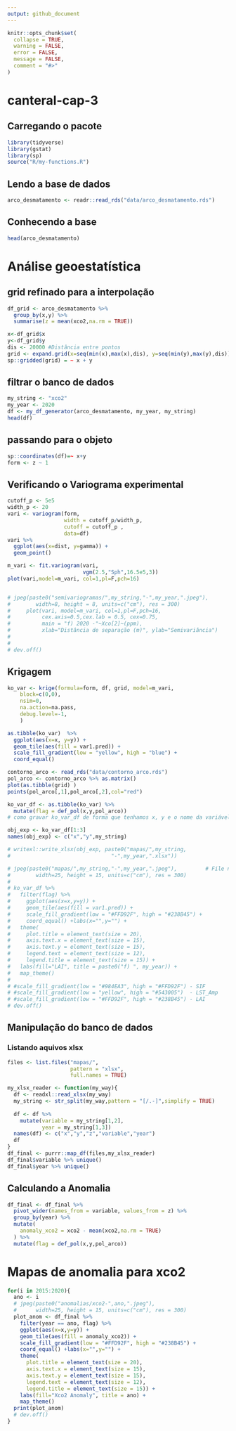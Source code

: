 ```yaml
---
output: github_document
---
```


<!-- README.md is generated from README.Rmd. Please edit that file -->

```r
knitr::opts_chunk$set(
  collapse = TRUE,
  warning = FALSE,
  error = FALSE,
  message = FALSE,
  comment = "#>"
)
```

# canteral-cap-3

## Carregando o pacote
```r
library(tidyverse)
library(gstat)
library(sp)
source("R/my-functions.R")
```

## Lendo a base de dados
```r
arco_desmatamento <- readr::read_rds("data/arco_desmatamento.rds")
```

## Conhecendo a base
```r
head(arco_desmatamento)
```

# Análise geoestatística

## grid refinado para a interpolação

```r
df_grid <- arco_desmatamento %>% 
  group_by(x,y) %>% 
  summarise(z = mean(xco2,na.rm = TRUE))

x<-df_grid$x
y<-df_grid$y
dis <- 20000 #Distância entre pontos
grid <- expand.grid(x=seq(min(x),max(x),dis), y=seq(min(y),max(y),dis))
sp::gridded(grid) = ~ x + y
```


## filtrar o banco de dados
```r
my_string <- "xco2"
my_year <- 2020
df <- my_df_generator(arco_desmatamento, my_year, my_string)
head(df)
```
## passando para o objeto
```r
sp::coordinates(df)=~ x+y  
form <- z ~ 1 
```

## Verificando o Variograma experimental

```r
cutoff_p <- 5e5
width_p <- 20
vari <- variogram(form, 
                  width = cutoff_p/width_p,
                  cutoff = cutoff_p ,
                  data=df)
vari %>%  
  ggplot(aes(x=dist, y=gamma)) +
  geom_point()
```
```r
m_vari <- fit.variogram(vari,
                        vgm(2.5,"Sph",16.5e5,3))
plot(vari,model=m_vari, col=1,pl=F,pch=16)


# jpeg(paste0("semivariogramas/",my_string,"-",my_year,".jpeg"),         # File name
#        width=8, height = 8, units=c("cm"), res = 300)
#     plot(vari, model=m_vari, col=1,pl=F,pch=16,
#          cex.axis=0.5,cex.lab = 0.5, cex=0.75,
#          main = "f) 2020 -"~Xco[2]~(ppm),
#          xlab="Distância de separação (m)", ylab="Semivariância")
#     
# 
# dev.off() 
```


## Krigagem
```r
ko_var <- krige(formula=form, df, grid, model=m_vari, 
    block=c(0,0),
    nsim=0,
    na.action=na.pass,
    debug.level=-1,  
    )
```

```r
as.tibble(ko_var)  %>%  
  ggplot(aes(x=x, y=y)) + 
  geom_tile(aes(fill = var1.pred)) +
  scale_fill_gradient(low = "yellow", high = "blue") + 
  coord_equal()
```

```r
contorno_arco <- read_rds("data/contorno_arco.rds")
pol_arco <- contorno_arco %>% as.matrix()
plot(as.tibble(grid) )
points(pol_arco[,1],pol_arco[,2],col="red")
```

```r
ko_var_df <- as.tibble(ko_var) %>% 
  mutate(flag = def_pol(x,y,pol_arco))
# como gravar ko_var_df de forma que tenhamos x, y e o nome da variável que está em "my_string)

obj_exp <- ko_var_df[1:3]
names(obj_exp) <- c("x","y",my_string)

# writexl::write_xlsx(obj_exp, paste0("mapas/",my_string,
#                                "-",my_year,".xlsx"))
```


```r
# jpeg(paste0("mapas/",my_string,"-",my_year,".jpeg"),         # File name
#        width=25, height = 15, units=c("cm"), res = 300)
# 
# ko_var_df %>% 
#   filter(flag) %>% 
#     ggplot(aes(x=x,y=y)) +
#     geom_tile(aes(fill = var1.pred)) +
#     scale_fill_gradient(low = "#FFD92F", high = "#238B45") +
#     coord_equal() +labs(x="",y="") +
#   theme(
#     plot.title = element_text(size = 20),
#     axis.text.x = element_text(size = 15),
#     axis.text.y = element_text(size = 15),
#     legend.text = element_text(size = 12),
#     legend.title = element_text(size = 15)) +
#   labs(fill="LAI", title = paste0("f) ", my_year)) + 
#   map_theme()
# 
# #scale_fill_gradient(low = "#984EA3", high = "#FFD92F") - SIF
# #scale_fill_gradient(low = "yellow", high = "#543005")  - LST_Amp
# #scale_fill_gradient(low = "#FFD92F", high = "#238B45") - LAI
# dev.off()
```


## Manipulação do banco de dados

### Listando aquivos xlsx

```r
files <- list.files("mapas/", 
                    pattern = "xlsx",
                    full.names = TRUE)
```


```r
my_xlsx_reader <- function(my_way){
  df <- readxl::read_xlsx(my_way)
  my_string <- str_split(my_way,pattern = "[/.-]",simplify = TRUE)
  
  df <- df %>% 
    mutate(variable = my_string[1,2],
           year = my_string[1,3])
  names(df) <- c("x","y","z","variable","year")
  df
}
df_final <- purrr::map_df(files,my_xlsx_reader)
df_final$variable %>% unique()
df_final$year %>% unique()
```

## Calculando a Anomalia
```r
df_final <- df_final %>% 
  pivot_wider(names_from = variable, values_from = z) %>% 
  group_by(year) %>% 
  mutate(
    anomaly_xco2 = xco2 - mean(xco2,na.rm = TRUE)
  ) %>% 
  mutate(flag = def_pol(x,y,pol_arco))
```


# Mapas de anomalia para xco2
```r
for(i in 2015:2020){
  ano <- i
  # jpeg(paste0("anomalias/xco2-",ano,".jpeg"),
  #      width=25, height = 15, units=c("cm"), res = 300)
  plot_anom <- df_final %>%
    filter(year == ano, flag) %>%
    ggplot(aes(x=x,y=y)) +
    geom_tile(aes(fill = anomaly_xco2)) +
    scale_fill_gradient(low = "#FFD92F", high = "#238B45") +
    coord_equal() +labs(x="",y="") +
    theme(
      plot.title = element_text(size = 20),
      axis.text.x = element_text(size = 15),
      axis.text.y = element_text(size = 15),
      legend.text = element_text(size = 12),
      legend.title = element_text(size = 15)) +
    labs(fill="Xco2 Anomaly", title = ano) +
    map_theme()
  print(plot_anom)
  # dev.off()
}
```



